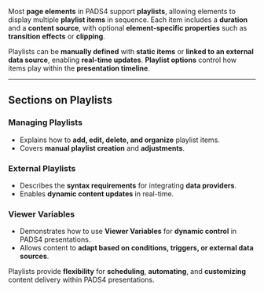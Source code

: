 
Most **page elements** in PADS4 support **playlists**, allowing elements to display multiple **playlist items** in sequence. Each item includes a **duration** and a **content source**, with optional **element-specific properties** such as **transition effects** or **clipping**.  

Playlists can be **manually defined** with **static items** or **linked to an external data source**, enabling **real-time updates**. **Playlist options** control how items play within the **presentation timeline**.  

---

## **Sections on Playlists**  

### **Managing Playlists**  
- Explains how to **add, edit, delete, and organize** playlist items.  
- Covers **manual playlist creation** and **adjustments**.  

### **External Playlists**  
- Describes the **syntax requirements** for integrating **data providers**.  
- Enables **dynamic content updates** in real-time.  

### **Viewer Variables**  
- Demonstrates how to use **Viewer Variables** for **dynamic control** in PADS4 presentations.  
- Allows content to **adapt based on conditions, triggers, or external data sources**.  

Playlists provide **flexibility** for **scheduling**, **automating**, and **customizing** content delivery within PADS4 presentations.